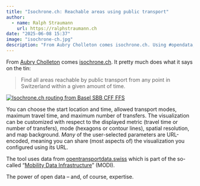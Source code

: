 ```yaml
---
title: "Isochrone.ch: Reachable areas using public transport"
author:
  - name: Ralph Straumann
    url: https://ralphstraumann.ch
date: "2025-06-08 15:37"
image: "isochrone-ch.jpg"
description: "From Aubry Cholleton comes isochrone.ch. Using #opendata, this website lets you find all areas reachable by #publictransport from any point in #Switzerland within a given amount of time and other parameters of your choosing."
---
```


From [Aubry Cholleton](https://www.aubry.io/) comes [isochrone.ch](https://www.isochrone.ch). It pretty much does what it says on the tin:

> Find all areas reachable by public transport from any point in Switzerland within a given amount of time.

[![Isochrone.ch routing from Basel SBB CFF FFS](isochrone-ch-preview.jpg "Isochrone.ch routing from Basel SBB CFF FFS")](https://www.isochrone.ch/?maxDuration=14400&maxTransfers=6&origin=Parent8500010)

You can choose the start location and time, allowed transport modes, maximum travel time, and maximum number of transfers. The visualization can be customized with respect to the displayed metric (travel time or number of transfers), mode (hexagons or contour lines), spatial resolution, and map background. *Many* of the user-selected parameters are URL-encoded, meaning you can share (most aspects of) the visualization you configured using its URL.

The tool uses data from [opentransportdata.swiss](https://opentransportdata.swiss) which is part of the so-called "[Mobility Data Infrastructure](https://www.bav.admin.ch/bav/en/home/general-topics/modi.html)" (MODI). 

The power of open data – and, of course, expertise.